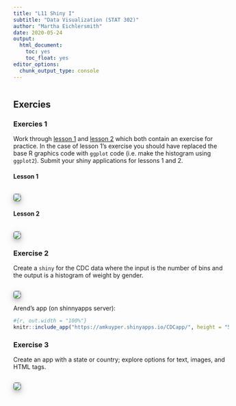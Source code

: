 ```yaml
---
title: "L11 Shiny I"
subtitle: "Data Visualization (STAT 302)"
author: "Martha Eichlersmith"
date: 2020-05-24
output:
  html_document:
    toc: yes
    toc_float: yes
editor_options: 
  chunk_output_type: console
---
```


<style>
img.imgshadow{
    box-shadow: 0 4px 8px 0 rgba(0, 0, 0, 0.2), 0 6px 20px 0 rgba(0, 0, 0, 0.19);
  }
img.rounded-corners {
  border-radius: 5px;
  border: 1px solid rgba(0, 0, 0, 0.5);
}
}
</style>

```r
```



## Exercies 

### Exercies 1 

Work through [lesson 1](https://shiny.rstudio.com/tutorial/written-tutorial/lesson1/) and [lesson 2](https://shiny.rstudio.com/tutorial/written-tutorial/lesson2/) which both contain an exercise for practice. In the case of lesson 1’s exercise you should have replaced the base R graphics code with `ggplot` code (i.e. make the histogram using `ggplot2`). Submit your shiny applications for lessons 1 and 2.


#### Lesson 1
```r
```


<img class= "rounded-corners imgshadow" src="Eichlersmith_Martha_L11/lesson_1/static.png">


#### Lesson 2
```r
```

<img class= "rounded-corners imgshadow" src="Eichlersmith_Martha_L11/lesson_2/static.png">


### Exercise 2  
Create a `shiny` for the CDC data where the input is the number of bins and the output is a histogram of weight by gender.  
```r
```

<img class= "rounded-corners imgshadow" src="Eichlersmith_Martha_L11/CDC_weight/static.png">

Arend's app (on shinnyapps server):
```r
#{r, out.width = "100%"}
knitr::include_app("https://amkuyper.shinyapps.io/CDCapp/", height = "500px")
```

### Exercise 3
Create an app with a state or country; explore options for text, images, and HTML tags.  

```r
```

<img class= "rounded-corners imgshadow" src="Eichlersmith_Martha_L11/MN_map/static.png">

